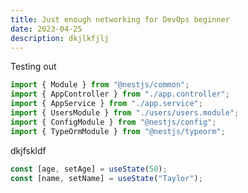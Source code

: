 ```yaml
---
title: Just enough networking for DevOps beginner
date: 2023-04-25
description: dkjlkfjlj
---
```


Testing out

```js showLineNumbers title="multiply.js" {3}
import { Module } from "@nestjs/common";
import { AppController } from "./app.controller";
import { AppService } from "./app.service";
import { UsersModule } from "./users/users.module";
import { ConfigModule } from "@nestjs/config";
import { TypeOrmModule } from "@nestjs/typeorm";
```

dkjfskldf

```js /age/#v /name/#v /setAge/#s /setName/#s /50/#i /'Taylor'/#i
const [age, setAge] = useState(50);
const [name, setName] = useState("Taylor");
```
